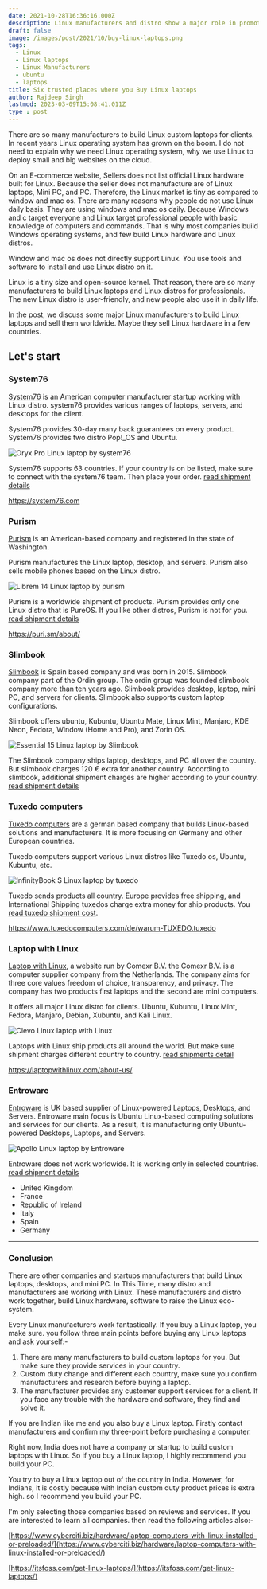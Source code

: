```yaml
---
date: 2021-10-28T16:36:16.000Z
description: Linux manufacturers and distro show a major role in promoting Linux. Now Linux distro also targets beginner people with greater Ui. Various manufacturers target, These Distro and build Linux hardware for them.
draft: false
image: /images/post/2021/10/buy-linux-laptops.png
tags:
  - Linux
  - Linux laptops
  - Linux Manufacturers
  - ubuntu
  - laptops
title: Six trusted places where you Buy Linux laptops
author: Rajdeep Singh
lastmod: 2023-03-09T15:08:41.011Z
type : post
---
```


There are so many manufacturers to build Linux custom laptops for clients. In
recent years Linux operating system has grown on the boom. I do not need to
explain why we need Linux operating system, why we use Linux to deploy small and
big websites on the cloud.

On an E-commerce website, Sellers does not list official Linux hardware built
for Linux. Because the seller does not manufacture are of Linux laptops, Mini
PC, and PC. Therefore, the Linux market is tiny as compared to window and mac
os. There are many reasons why people do not use Linux daily basis. They are
using windows and mac os daily. Because Windows and c target everyone and Linux
target professional people with basic knowledge of computers and commands. That
is why most companies build Windows operating systems, and few build Linux
hardware and Linux distros.

Window and mac os does not directly support Linux. You use tools and software to
install and use Linux distro on it.

Linux is a tiny size and open-source kernel. That reason, there are so many
manufacturers to build Linux laptops and Linux distros for professionals. The
new Linux distro is user-friendly, and new people also use it in daily life.

In the post, we discuss some major Linux manufacturers to build Linux laptops
and sell them worldwide. Maybe they sell Linux hardware in a few countries.

## Let's start

### System76

[System76](https://system76.com/) is an American computer manufacturer startup
working with Linux distro. system76 provides various ranges of laptops, servers,
and desktops for the client.

System76 provides 30-day many back guarantees on every product. System76
provides two distro Pop!_OS and Ubuntu.

![Oryx Pro Linux laptop by system76](/images/post/2021/10/screenshot-system76.com-2021.10.27-16_04_33.png "Oryx Pro Linux laptop by system76")

System76 supports 63 countries. If your country is on be listed, make sure to connect with the system76 team. Then place your order.
[read shipment details](https://system76.com/shipping)

https://system76.com

### Purism

[Purism](https://puri.sm) is an American-based company and registered in the
state of Washington.

Purism manufactures the Linux laptop, desktop, and servers. Purism also sells
mobile phones based on the Linux distro.

![Librem 14 Linux laptop by purism](/images/post/2021/10/screenshot-puri.sm-2021.10.27-16_33_24.png "Librem 14 Linux laptop by purism")

Purism is a worldwide shipment of products. Purism provides only one Linux
distro that is PureOS. If you like other distros, Purism is not for you.
[read shipment details](https://puri.sm/faq/do-you-ship-worldwide/)

https://puri.sm/about/

### Slimbook

[Slimbook](https://slimbook.es/en/) is Spain based company and was born in 2015.
Slimbook company part of the Ordin group. The ordin group was founded slimbook
company more than ten years ago. Slimbook provides desktop, laptop, mini PC, and
servers for clients. Slimbook also supports custom laptop configurations.

Slimbook offers ubuntu, Kubuntu, Ubuntu Mate, Linux Mint, Manjaro, KDE Neon,
Fedora, Window (Home and Pro), and Zorin OS.

![Essential 15 Linux laptop by Slimbook](/images/post/2021/10/05.jpg "Essential 15 Linux laptop by Slimbook")

The Slimbook company ships laptop, desktops, and PC all over the country. But
slimbook charges 120 € extra for another country. According to slimbook,
additional shipment charges are higher according to your country.
[read shipment details](https://slimbook.es/en/faq#shipping-fees)

### Tuxedo computers

[Tuxedo computers](https://www.tuxedocomputers.com/) are a german based company
that builds Linux-based solutions and manufacturers. It is more focusing on
Germany and other European countries.

Tuxedo computers support various Linux distros like Tuxedo os, Ubuntu, Kubuntu,
etc.

![InfinityBook S Linux laptop by tuxedo](/images/post/2021/10/39039_3.jpg "InfinityBook S Linux laptop by tuxedo")

Tuxedo sends products all country. Europe provides free shipping, and
International Shipping tuxedos charge extra money for ship products. You [read tuxedo shipment cost](https://www.tuxedocomputers.com/de/Versandkosten.tuxedo).

https://www.tuxedocomputers.com/de/warum-TUXEDO.tuxedo

### Laptop with Linux

[Laptop with Linux](https://laptopwithlinux.com/), a website run by Comexr B.V.
the Comexr B.V. is a computer supplier company from the Netherlands. The company
aims for three core values freedom of choice, transparency, and privacy. The
company has two products first laptops and the second are mini computers.

It offers all major Linux distro for clients. Ubuntu, Kubuntu, Linux Mint,
Fedora, Manjaro, Debian, Xubuntu, and Kali Linux.

![Clevo Linux laptop with Linux](/images/post/2021/10/linux-laptops-1.png "Clevo Linux laptop with Linux")

Laptops with Linux ship products all around the world. But make sure shipment
charges different country to country.
[read shipments detail](https://laptopwithlinux.com/faq/#verzenden)

https://laptopwithlinux.com/about-us/

### Entroware

[Entroware](https://www.entroware.com/store/) is UK based supplier of
Linux-powered Laptops, Desktops, and Servers. Entroware main focus is Ubuntu
Linux-based computing solutions and services for our clients. As a result, it is
manufacturing only Ubuntu-powered Desktops, Laptops, and Servers.

![Apollo Linux laptop by Entroware](/images/post/2021/10/apollo-el02r8-open-front-1000x800.jpg "Apollo Linux laptop by Entroware")

Entroware does not work worldwide. It is working only in selected countries.
[read shipment details](https://www.entroware.com/store/ordering-information)

- United Kingdom
- France
- Republic of Ireland
- Italy
- Spain
- Germany

---

### Conclusion

There are other companies and startups manufacturers that build Linux laptops,
desktops, and mini PC. In This Time, many distro and manufacturers are working
with Linux. These manufacturers and distro work together, build Linux hardware,
software to raise the Linux eco-system.

Every Linux manufacturers work fantastically. If you buy a Linux laptop, you
make sure. you follow three main points before buying any Linux laptops and ask
yourself:-

1. There are many manufacturers to build custom laptops for you. But make sure
   they provide services in your country.
2. Custom duty change and different each country, make sure you confirm
   manufacturers and research before buying a laptop.
3. The manufacturer provides any customer support services for a client. If you
   face any trouble with the hardware and software, they find and solve it.

If you are Indian like me and you also buy a Linux laptop. Firstly contact
manufacturers and confirm my three-point before purchasing a computer.

Right now, India does not have a company or startup to build custom laptops with
Linux. So if you buy a Linux laptop, I highly recommend you build your PC.

You try to buy a Linux laptop out of the country in India. However, for Indians,
it is costly because with Indian custom duty product prices is extra high. so I
recommend you build your PC.

I'm only selecting those companies based on reviews and services. If you are
interested to learn all companies. then read the following articles also:-

[https://www.cyberciti.biz/hardware/laptop-computers-with-linux-installed-or-preloaded/](https://www.cyberciti.biz/hardware/laptop-computers-with-linux-installed-or-preloaded/)

[https://itsfoss.com/get-linux-laptops/](https://itsfoss.com/get-linux-laptops/)

